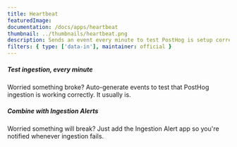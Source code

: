 ```yaml
---
title: Heartbeat
featuredImage:
documentation: /docs/apps/heartbeat
thumbnail: ../thumbnails/heartbeat.png
description: Sends an event every minute to test PostHog is setup correctly
filters: { type: ['data-in'], maintainer: official }
---
```


<Section
    divider={false}
    title="A very simple app to help you test PostHog is setup correctly, the Heartbeat app generates a new sample event every minute."
    size="full"
    cols={2}
>
    <div>
        <h5>Test ingestion, every minute</h5>
        <p>Worried something broke? Auto-generate events to test that PostHog ingestion is working correctly. It usually is.</p>
    </div>
    <div>
        <h5>Combine with Ingestion Alerts</h5>
        <p>Worried something will break? Just add the Ingestion Alert app so you're notified whenever ingestion fails.</p>
    </div>
</Section>

<TutorialsSlider topic="migrator" />

<Documentation />
